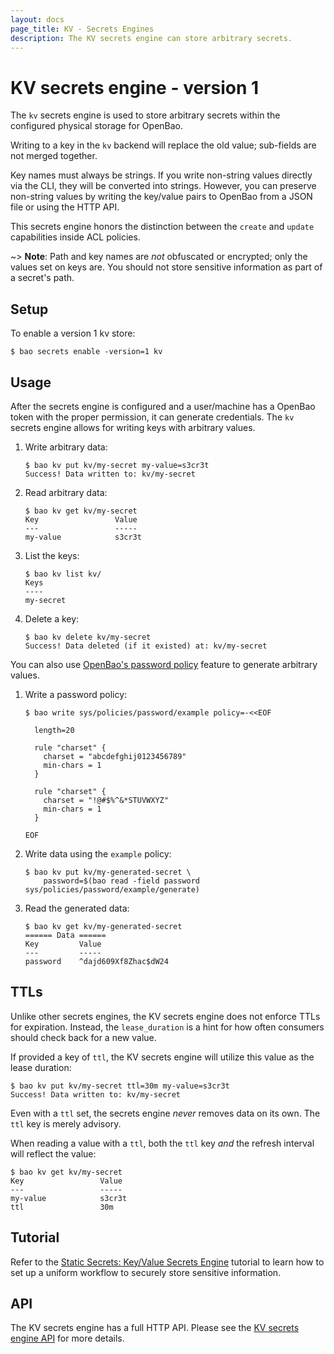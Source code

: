 ```yaml
---
layout: docs
page_title: KV - Secrets Engines
description: The KV secrets engine can store arbitrary secrets.
---
```


# KV secrets engine - version 1

The `kv` secrets engine is used to store arbitrary secrets within the
configured physical storage for OpenBao.

Writing to a key in the `kv` backend will replace the old value; sub-fields are
not merged together.

Key names must always be strings. If you write non-string values directly via
the CLI, they will be converted into strings. However, you can preserve
non-string values by writing the key/value pairs to OpenBao from a JSON file or
using the HTTP API.

This secrets engine honors the distinction between the `create` and `update`
capabilities inside ACL policies.

~> **Note**: Path and key names are _not_ obfuscated or encrypted; only the
values set on keys are. You should not store sensitive information as part of a
secret's path.

## Setup

To enable a version 1 kv store:

```shell-session
$ bao secrets enable -version=1 kv
```

## Usage

After the secrets engine is configured and a user/machine has a OpenBao token with
the proper permission, it can generate credentials. The `kv` secrets engine
allows for writing keys with arbitrary values.

1. Write arbitrary data:

   ```shell-session
   $ bao kv put kv/my-secret my-value=s3cr3t
   Success! Data written to: kv/my-secret
   ```

1. Read arbitrary data:

   ```shell-session
   $ bao kv get kv/my-secret
   Key                 Value
   ---                 -----
   my-value            s3cr3t
   ```

1. List the keys:

   ```shell-session
   $ bao kv list kv/
   Keys
   ----
   my-secret
   ```

1. Delete a key:

   ```shell-session
   $ bao kv delete kv/my-secret
   Success! Data deleted (if it existed) at: kv/my-secret
   ```

You can also use [OpenBao's password policy](/vault/docs/concepts/password-policies) feature to generate arbitrary values.

1. Write a password policy:

   ```shell-session
   $ bao write sys/policies/password/example policy=-<<EOF

     length=20

     rule "charset" {
       charset = "abcdefghij0123456789"
       min-chars = 1
     }

     rule "charset" {
       charset = "!@#$%^&*STUVWXYZ"
       min-chars = 1
     }

   EOF
   ```

1. Write data using the `example` policy:

   ```shell-session
   $ bao kv put kv/my-generated-secret \
       password=$(bao read -field password sys/policies/password/example/generate)
   ```

1. Read the generated data:

   ```shell-session
   $ bao kv get kv/my-generated-secret
   ====== Data ======
   Key         Value
   ---         -----
   password    ^dajd609Xf8Zhac$dW24
   ```

## TTLs

Unlike other secrets engines, the KV secrets engine does not enforce TTLs
for expiration. Instead, the `lease_duration` is a hint for how often consumers
should check back for a new value.

If provided a key of `ttl`, the KV secrets engine will utilize this value
as the lease duration:

```shell-session
$ bao kv put kv/my-secret ttl=30m my-value=s3cr3t
Success! Data written to: kv/my-secret
```

Even with a `ttl` set, the secrets engine _never_ removes data on its own. The
`ttl` key is merely advisory.

When reading a value with a `ttl`, both the `ttl` key _and_ the refresh interval
will reflect the value:

```shell-session
$ bao kv get kv/my-secret
Key                 Value
---                 -----
my-value            s3cr3t
ttl                 30m
```

## Tutorial

Refer to the [Static Secrets: Key/Value Secrets
Engine](/vault/tutorials/secrets-management/static-secrets)
tutorial to learn how to set up a uniform workflow to securely store sensitive information.

## API

The KV secrets engine has a full HTTP API. Please see the
[KV secrets engine API](/vault/api-docs/secret/kv/kv-v1) for more
details.
